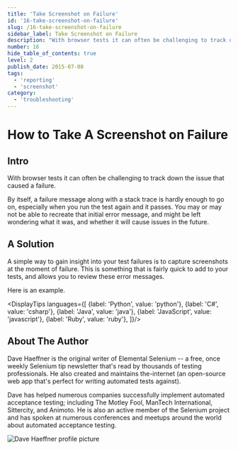 ```yaml
---
title: 'Take Screenshot on Failure'
id: '16-take-screenshot-on-failure'
slug: /16-take-screenshot-on-failure
sidebar_label: Take Screenshot on Failure
description: "With browser tests it can often be challenging to track down the issue that caused a failure. By itself, a failure message along with a stack trace is hardly enough to go on, especially when you run the test again and it passes. You may or may not be able to recreate that initial error message, and might be left wondering what it was, and whether it will cause issues in the future."
number: 16
hide_table_of_contents: true
level: 2
publish_date: 2015-07-08
tags:
  - 'reporting'
  - 'screenshot'
category:
  - 'troubleshooting'
---
```


# How to Take A Screenshot on Failure

## Intro

With browser tests it can often be challenging to track down the issue that caused a failure.

By itself, a failure message along with a stack trace is hardly enough to go on, especially when you run the test
again and it passes. You may or may not be able to recreate that initial error message, and might be left wondering
what it was, and whether it will cause issues in the future.

## A Solution

A simple way to gain insight into your test failures is to capture screenshots at the moment of failure. This is
something that is fairly quick to add to your tests, and allows you to review these error messages.

Here is an example.



<DisplayTips languages={[
    {label: 'Python', value: 'python'},
    {label: 'C#', value: 'csharp'},
    {label: 'Java', value: 'java'},
    {label: 'JavaScript', value: 'javascript'},
    {label: 'Ruby', value: 'ruby'},
]}/>


## About The Author

Dave Haeffner is the original writer of Elemental Selenium -- a free, once weekly Selenium tip newsletter that's read
by thousands of testing professionals. He also created and maintains the-internet (an open-source web app that's
perfect for writing automated tests against).

Dave has helped numerous companies successfully implement automated acceptance testing; including The Motley Fool,
ManTech International, Sittercity, and Animoto. He is also an active member of the Selenium project and has spoken
at numerous conferences and meetups around the world about automated acceptance testing.

![Dave Haeffner profile picture](/img/authors/dave-haeffner.jpeg#author-img 'a title')

